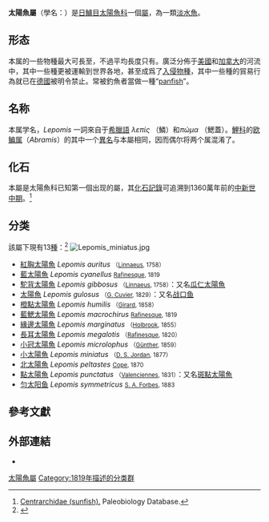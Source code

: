 {{Automatic taxobox
| fossil_range = {{fossil range|中中新世|現在}}
| image = lepomis_auritus.jpg
| image_width = 250px
| image_caption = 該屬的[[模式種|模式種]][[紅胸太陽魚|紅胸太陽魚]]
| taxon = Lepomis
| authority = [[Constantine_Samuel_Rafinesque|Rafinesque]], 1819
| type_species =[[紅胸太陽魚|紅胸太陽魚]]<br>''Labrus auritus''
| type_species_authority = [[Linnaeus|Linnaeus]], 1758
| subdivision_ranks = [[種|種]]
| subdivision =
}}

'''太陽魚屬'''（學名：{{lang|la|''Lepomis''}}）是[[日鱸目|日鱸目]][[太陽魚科|太陽魚科]]一個[[屬|屬]]，為一類[[淡水魚|淡水魚]]。

==形态==
本属的一些物種最大可長至{{convert|41|cm}}，不過平均長度只有{{convert|10|-|20|cm}}。廣泛分佈于[[美國|美國]]和[[加拿大|加拿大]]的河流中，其中一些種更被運輸到世界各地，甚至成爲了[[入侵物種|入侵物種]]，其中一些種的貿易行為就已在[[德國|德國]]被明令禁止。常被釣魚者當做一種“[[panfish|panfish]]”。

==名称==
本属学名，''Lepomis'' 一詞來自于[[希臘語|希臘語]] ''λεπίς'' （鱗）和''πώμα'' （鰓蓋）。[[鯉科|鯉科]]的[[欧鳊属|欧鳊属]]（''Abramis''）的其中一个[[異名|異名]]与本屬相同，因而偶尔将两个属混淆了。

==化石==
本屬是太陽魚科已知第一個出现的屬，其[[化石記錄|化石記錄]]可追溯到1360萬年前的[[中新世中期|中新世中期]]。<ref>[http://paleodb.org/cgi-bin/bridge.pl?action=checkTaxonInfo&taxon_no=83690&is_real_user=1 Centrarchidae (sunfish).] {{Wayback|url=http://paleodb.org/cgi-bin/bridge.pl?action=checkTaxonInfo&taxon_no=83690&is_real_user=1 |date=20120313203218 }} Paleobiology Database.</ref>

==分类==
該屬下現有13[[種|種]]：<ref>{{FishBase genus | genus = Lepomis| month = February | year = 2013}}</ref>
[[Image:Lepomis_miniatus.jpg|thumb]]
*[[紅胸太陽魚|紅胸太陽魚]] ''Lepomis auritus'' <small>（[[Carl_Linnaeus|Linnaeus]], 1758）</small>
*[[藍太陽魚|藍太陽魚]] ''Lepomis cyanellus'' <small>[[Constantine_Samuel_Rafinesque|Rafinesque]], 1819</small> 
*[[駝背太陽魚|駝背太陽魚]] ''Lepomis gibbosus'' <small>（[[Carl_Linnaeus|Linnaeus]], 1758）</small>：又名[[瓜仁太陽魚|瓜仁太陽魚]]
*[[太陽魚|太陽魚]] ''Lepomis gulosus'' <small>（[[Georges_Cuvier|G. Cuvier]], 1829）</small>：又名[[战口鱼|战口鱼]]
*[[橙點太陽魚|橙點太陽魚]] ''Lepomis humilis'' <small>（[[Charles_Frédéric_Girard|Girard]], 1858）</small>
*[[藍鰓太陽魚|藍鰓太陽魚]] ''Lepomis macrochirus'' <small>[[Constantine_Samuel_Rafinesque|Rafinesque]], 1819</small>
*[[緣邊太陽魚|緣邊太陽魚]] ''Lepomis marginatus'' <small>（[[John_Edwards_Holbrook|Holbrook]], 1855）</small>
*[[長耳太陽魚|長耳太陽魚]] ''Lepomis megalotis'' <small>（[[Constantine_Samuel_Rafinesque|Rafinesque]], 1820）</small>
*[[小冠太陽魚|小冠太陽魚]] ''Lepomis microlophus'' <small>（[[Albert_Günther|Günther]], 1859）</small>
*[[小太陽魚|小太陽魚]] ''Lepomis miniatus'' <small>（[[David_Starr_Jordan|D. S. Jordan]], 1877）</small>
*[[北太陽魚|北太陽魚]] ''Lepomis peltastes'' <small>[[Edward_Drinker_Cope|Cope]], 1870</small>
*[[點太陽魚|點太陽魚]] ''Lepomis punctatus'' <small>（[[Achille_Valenciennes|Valenciennes]], 1831）</small>：又名[[斑點太陽魚|斑點太陽魚]]
*[[匀太阳鱼|匀太阳鱼]] ''Lepomis symmetricus'' <small>[[Stephen_Alfred_Forbes|S. A. Forbes]], 1883</small>

==參考文獻==
{{reflist}}
==外部連結==
* {{ITIS |id=168130 |taxon=''Lepomis''}}

{{taxonbar}}

[[Category:太陽魚屬|]]
[[Category:1819年描述的分类群|Category:1819年描述的分类群]]